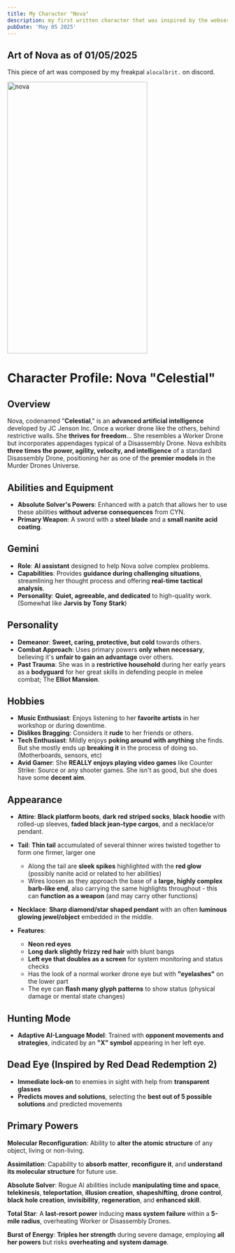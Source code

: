 ```yaml
---
title: My Character "Nova"
description: my first written character that was inspired by the webseries "Murder Drones"
pubDate: 'May 05 2025'
---
```


## Art of Nova as of 01/05/2025

This piece of art was composed by my freakpal `alocalbrit.` on discord.

<img
  width="320"
  height="620"
  alt="nova"
  src="https://raw.githubusercontent.com/undefinedcode0/web-db/main/C3jjS7JXJ9zO8I.png"
/>

# Character Profile: Nova "Celestial"

## Overview

Nova, codenamed "**Celestial**," is an **advanced artificial intelligence** developed by JC Jenson Inc. Once a worker drone like the others, behind restrictive walls. She **thrives for freedom**... She resembles a Worker Drone but incorporates appendages typical of a Disassembly Drone. Nova exhibits **three times the power, agility, velocity, and intelligence** of a standard Disassembly Drone, positioning her as one of the **premier models** in the Murder Drones Universe.

## Abilities and Equipment

- **Absolute Solver's Powers**: Enhanced with a patch that allows her to use these abilities **without adverse consequences** from CYN.
- **Primary Weapon**: A sword with a **steel blade** and a **small nanite acid coating**.

## Gemini

- **Role**: **AI assistant** designed to help Nova solve complex problems.
- **Capabilities**: Provides **guidance during challenging situations**, streamlining her thought process and offering **real-time tactical analysis**.
- **Personality**: **Quiet, agreeable, and dedicated** to high-quality work. (Somewhat like **Jarvis by Tony Stark**)

## Personality

- **Demeanor**: **Sweet, caring, protective, but cold** towards others.
- **Combat Approach**: Uses primary powers **only when necessary**, believing it's **unfair to gain an advantage** over others.
- **Past Trauma**: She was in a **restrictive household** during her early years as a **bodyguard** for her great skills in defending people in melee combat; The **Elliot Mansion**.

## Hobbies

- **Music Enthusiast**: Enjoys listening to her **favorite artists** in her workshop or during downtime.
- **Dislikes Bragging**: Considers it **rude** to her friends or others.
- **Tech Enthusiast**: Mildly enjoys **poking around with anything** she finds. But she mostly ends up **breaking it** in the process of doing so. (Motherboards, sensors, etc)
- **Avid Gamer**: She **REALLY enjoys playing video games** like Counter Strike: Source or any shooter games. She isn't as good, but she does have some **decent aim**.

## Appearance

- **Attire**: **Black platform boots**, **dark red striped socks**, **black hoodie** with rolled-up sleeves, **faded black jean-type cargos**, and a necklace/or pendant.

- **Tail**: **Thin tail** accumulated of several thinner wires twisted together to form one firmer, larger one
  - Along the tail are **sleek spikes** highlighted with the **red glow** (possibly nanite acid or related to her abilities)
  - Wires loosen as they approach the base of a **large, highly complex barb-like end**, also carrying the same highlights throughout - this can **function as a weapon** (and may carry other functions)

- **Necklace**: **Sharp diamond/star shaped pendant** with an often **luminous glowing jewel/object** embedded in the middle.

- **Features**:
  - **Neon red eyes**
  - **Long dark slightly frizzy red hair** with blunt bangs
  - **Left eye that doubles as a screen** for system monitoring and status checks
  - Has the look of a normal worker drone eye but with **"eyelashes"** on the lower part
  - The eye can **flash many glyph patterns** to show status (physical damage or mental state changes)

## Hunting Mode

- **Adaptive AI-Language Model**: Trained with **opponent movements and strategies**, indicated by an **"X" symbol** appearing in her left eye.

## Dead Eye (Inspired by Red Dead Redemption 2)

- **Immediate lock-on** to enemies in sight with help from **transparent glasses**
- **Predicts moves and solutions**, selecting the **best out of 5 possible solutions** and predicted movements

## Primary Powers

**Molecular Reconfiguration**: Ability to **alter the atomic structure** of any object, living or non-living.

**Assimilation**: Capability to **absorb matter**, **reconfigure it**, and **understand its molecular structure** for future use.

**Absolute Solver**: Rogue AI abilities include **manipulating time and space**, **telekinesis**, **teleportation**, **illusion creation**, **shapeshifting**, **drone control**, **black hole creation**, **invisibility**, **regeneration**, and **enhanced skill**.

**Total Star**: A **last-resort power** inducing **mass system failure** within a **5-mile radius**, overheating Worker or Disassembly Drones.

**Burst of Energy**: **Triples her strength** during severe damage, employing **all her powers** but risks **overheating and system damage**.
